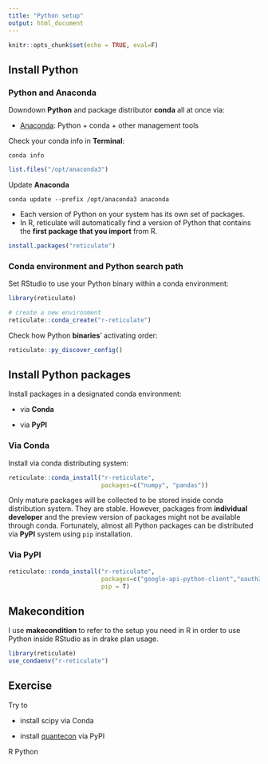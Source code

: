 ```yaml
---
title: "Python setup"
output: html_document
---
```


```r
knitr::opts_chunk$set(echo = TRUE, eval=F)
```

## Install Python{.tabset}

### Python and Anaconda

Downdown **Python** and package distributor **conda** all at once via:

  * [Anaconda](https://www.anaconda.com/products/individual): Python + conda + other management tools
  
Check your conda info in **Terminal**:  
```
conda info
```

```r
list.files("/opt/anaconda3")
```

Update **Anaconda**
```
conda update --prefix /opt/anaconda3 anaconda
```

<div class="alert alert-info">
  * Each version of Python on your system has its own set of packages.  
  * In R, reticulate will automatically find a version of Python that contains the **first package that you import** from R.
</div>

```r
install.packages("reticulate")
```

### Conda environment and Python search path

Set RStudio to use your Python binary within a conda environment:
```r
library(reticulate)

# create a new environment 
reticulate::conda_create("r-reticulate")
```

Check how Python **binaries**' activating order:
```r
reticulate::py_discover_config()
```

## Install Python packages{.tabset}

Install packages in a designated conda environment:

  * via **Conda**
  
  * via **PyPI**
  

### Via Conda

Install via conda distributing system: 
```r
reticulate::conda_install("r-reticulate",
                          packages=c("numpy", "pandas"))
```

<div class="alert alert-info">
Only mature packages will be collected to be stored inside conda distribution system. They are stable. However, packages from **individual developer** and the preview version of packages might not be available through conda. Fortunately, almost all Python packages can be distributed via **PyPI** system using `pip` installation.
</div>

### Via PyPI

```r
reticulate::conda_install("r-reticulate",
                          packages=c("google-api-python-client","oauth2client"),
                          pip = T)
```


## Makecondition

I use **makecondition** to refer to the setup you need in R in order to use Python inside RStudio as in drake plan usage. 

```r
library(reticulate)
use_condaenv("r-reticulate")
```

## Exercise

Try to 

  * install scipy via Conda
  
  * install [quantecon](https://quantecon.org/quantecon-py/) via PyPI
  

<span class="badge badge-primary">R</span>
<span class="badge badge-secondary">Python</span>



